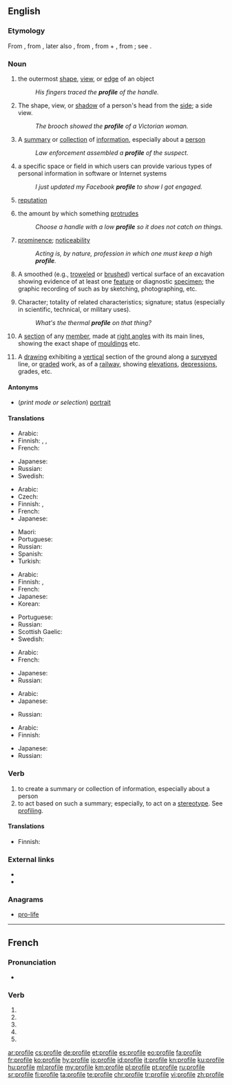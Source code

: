 {{also|profilé}}
==English==
{{wikipedia}}

===Etymology===
From {{etyl|fr|en}} {{term|profil||a profile|lang=fr}}, from {{etyl|it|en}} {{term|profilo||a border|lang=it}}, later also {{term|proffilo||a side-face, profile}}, from {{term|pro-|lang=it}}, from {{etyl|la|en}} {{term|pro||before|lang=la}} + {{term|filo||lang=it|a line, stroke, thread}}, from {{etyl|la|en}} {{term|filum||a thread|lang=la}}; see {{term|file}}.
<!--

===Pronunciation===
* {{IPA|/profaɪlə/}}-->

===Noun===
{{en-noun|~|profiles}}

# {{context|countable|lang=en}} the outermost [[shape]], [[view]], or [[edge]] of an object
#: ''His fingers traced the '''profile''' of the handle.''
# {{context|countable|lang=en}} The shape, view, or [[shadow]] of a person's head from the [[side]]; a side view.
#: ''The brooch showed the '''profile''' of a Victorian woman.''
# {{context|countable|lang=en}} A [[summary]] or [[collection]] of [[information]], especially about a [[person]]
#: ''Law enforcement assembled a '''profile''' of the suspect.''
# {{context|countable|lang=en}} a specific space or field in which users can provide various types of personal information in software or Internet systems
#: ''I just updated my Facebook '''profile''' to show I got engaged.''
# {{context|uncountable|lang=en}} [[reputation]]
# {{context|uncountable|lang=en}} the amount by which something [[protrude]]s
#: ''Choose a handle with a low '''profile''' so it does not catch on things.''
# {{context|uncountable|lang=en}} [[prominence]]; [[noticeability]]
#: ''Acting is, by nature, profession in which one must keep a high '''profile'''.''
# {{context|archaeology|lang=en}} A smoothed (e.g., [[troweled]] or [[brushed]]) vertical surface of an excavation showing evidence of at least one [[feature]] or diagnostic [[specimen]]; the graphic recording of such as by sketching, photographing, etc.
# Character; totality of related characteristics; signature; status (especially in scientific, technical, or military uses).
#: ''What's the thermal '''profile''' on that thing?''
# {{context|architecture|lang=en}} A [[section]] of any [[member]], made at [[right angle]]s with its main lines, showing the exact shape of [[moulding]]s etc.
# {{context|civil engineering|lang=en}} A [[drawing]] exhibiting a [[vertical]] section of the ground along a [[survey]]ed line, or [[grade]]d work, as of a [[railway]], showing [[elevation]]s, [[depression]]s, grades, etc.

====Antonyms====
* (''print mode or selection'') [[portrait]]

====Translations====
{{trans-top|the outermost shape, view, or edge of an object}}
* Arabic: {{t+|ar|حد|alt=الحدود الخارجية}}
* Finnish: {{t+|fi|profiili}}, {{t|fi|ääriviivat|p}}, {{t+|fi|siluetti}}
* French: {{t+|fr|contour|m}}
{{trans-mid}}
* Japanese: {{t+|ja|輪郭|tr=rinkaku|sc=Jpan}}
* Russian: {{t+|ru|профиль|m|tr=prófil'}}
* Swedish: {{t+|sv|profil|c}}
{{trans-bottom}}

{{trans-top|the shape, view, or shadow of a person's head from the side}}
* Arabic: {{t+|ar|صورة|alt=صورة جانبية}}
* Czech: {{t|cs|profil|m}}
* Finnish: {{t+|fi|profiili}}, {{t|fi|sivukuva}}
* French: {{t+|fr|profil|m}}
* Japanese: {{t|ja|横顔|tr=yokogao|sc=Jpan}}
{{trans-mid}}
* Maori: {{t|mi|topenga}}
* Portuguese: {{t+|pt|perfil|m}}
* Russian: {{t+|ru|профиль|m|tr=prófil'}}
* Spanish: {{t+|es|perfil|m}}
* Turkish: {{t+|tr|profil}}
{{trans-bottom}}

{{trans-top|a summary or collection of information, especially about a person}}
* Arabic: {{t|ar|سيرة}}
* Finnish: {{t+|fi|profiili}}, {{t|fi|henkilökuva}}
* French: {{t+|fr|profil|m}}
* Japanese: {{t|ja|プロフィール|tr=profīru|sc=Jpan}}
* Korean: {{t+|ko|약력|sc=Kore}}
{{trans-mid}}
* Portuguese: {{t+|pt|perfil|m}}
* Russian: {{t+|ru|профиль|m|tr=prófil'}}
* Scottish Gaelic: {{t|gd|iomradh|m}}
* Swedish: {{t+|sv|profil|c}}
{{trans-bottom}}

{{trans-top|reputation}}
* Arabic: {{t|ar|سمعة}}
* French: {{t+|fr|réputation|f}}
{{trans-mid}}
* Japanese: {{t|ja|評判|tr=hyōban|sc=Jpan}}
* Russian: {{t+|ru|профиль|m|tr=prófil'}}
{{trans-bottom}}

{{trans-top|the amount by which something protrudes}}
* Arabic: {{t|ar|بروز}}
* Japanese: {{t|ja|プロファイル|tr=purofairu|sc=Jpan}}
{{trans-mid}}
* Russian: {{t+|ru|профиль|m|tr=prófil'}}
{{trans-bottom}}

{{trans-top|prominence; noticeability}}
* Arabic: {{t|ar|شهرة}}
* Finnish: {{t+|fi|profiili}}
{{trans-mid}}
* Japanese: {{t|ja|注目度|tr=chūmokudo|sc=Jpan}}
* Russian: {{t+|ru|профиль|m|tr=prófil'}}
{{trans-bottom}}

===Verb===
{{en-verb|profil|ing}}

# to create a summary or collection of information, especially about a person
# to act based on such a summary; especially, to act on a [[stereotype]].  See [[profiling]].

====Translations====
{{trans-top|to create a summary or collection of information}}
* Finnish: {{t|fi|profiloida}}
{{trans-mid}}
{{trans-bottom}}

{{trans-top|to act based on such a summary; especially, to act on a stereotype}}
{{trans-mid}}
{{trans-bottom}}

===External links===
* {{R:Webster 1913}}
* {{R:Century 1911}}

===Anagrams===
* [[pro-life#English|pro-life]]

----

==French==

===Pronunciation===
* {{IPA|lang=fr|/pʁɔ.fil/}}

===Verb===
{{fr-verb-form}}

# {{conjugation of|profiler||1|s|pres|ind|lang=fr}}
# {{conjugation of|profiler||3|s|pres|ind|lang=fr}}
# {{conjugation of|profiler||1|s|pres|sub|lang=fr}}
# {{conjugation of|profiler||1|s|pres|sub|lang=fr}}
# {{conjugation of|profiler||2|s|imp|lang=fr}}

[[ar:profile]]
[[cs:profile]]
[[de:profile]]
[[et:profile]]
[[es:profile]]
[[eo:profile]]
[[fa:profile]]
[[fr:profile]]
[[ko:profile]]
[[hy:profile]]
[[io:profile]]
[[id:profile]]
[[it:profile]]
[[kn:profile]]
[[ku:profile]]
[[hu:profile]]
[[ml:profile]]
[[my:profile]]
[[km:profile]]
[[pl:profile]]
[[pt:profile]]
[[ru:profile]]
[[sr:profile]]
[[fi:profile]]
[[ta:profile]]
[[te:profile]]
[[chr:profile]]
[[tr:profile]]
[[vi:profile]]
[[zh:profile]]